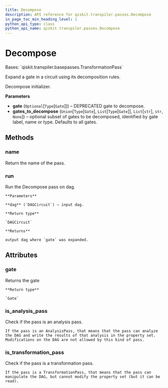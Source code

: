 ```yaml
---
title: Decompose
description: API reference for qiskit.transpiler.passes.Decompose
in_page_toc_min_heading_level: 1
python_api_type: class
python_api_name: qiskit.transpiler.passes.Decompose
---
```


# Decompose

<Class id="qiskit.transpiler.passes.Decompose" github="https://github.com/qiskit/qiskit/tree/stable/0.19/qiskit/transpiler/passes/basis/decompose.py" signature="Decompose(gate=None, gates_to_decompose=None)">
  Bases: `qiskit.transpiler.basepasses.TransformationPass`

  Expand a gate in a circuit using its decomposition rules.

  Decompose initializer.

  **Parameters**

  *   **gate** (`Optional`\[`Type`\[`Gate`]]) – DEPRECATED gate to decompose.
  *   **gates\_to\_decompose** (`Union`\[`Type`\[`Gate`], `List`\[`Type`\[`Gate`]], `List`\[`str`], `str`, `None`]) – optional subset of gates to be decomposed, identified by gate label, name or type. Defaults to all gates.

  ## Methods

  ### name

  <Function id="qiskit.transpiler.passes.Decompose.name" signature="Decompose.name()">
    Return the name of the pass.
  </Function>

  ### run

  <Function id="qiskit.transpiler.passes.Decompose.run" signature="Decompose.run(dag)">
    Run the Decompose pass on dag.

    **Parameters**

    **dag** (`DAGCircuit`) – input dag.

    **Return type**

    `DAGCircuit`

    **Returns**

    output dag where `gate` was expanded.
  </Function>

  ## Attributes

  ### gate

  <Attribute id="qiskit.transpiler.passes.Decompose.gate" name="gate">
    Returns the gate

    **Return type**

    `Gate`
  </Attribute>

  ### is\_analysis\_pass

  <Attribute id="qiskit.transpiler.passes.Decompose.is_analysis_pass" name="is_analysis_pass">
    Check if the pass is an analysis pass.

    If the pass is an AnalysisPass, that means that the pass can analyze the DAG and write the results of that analysis in the property set. Modifications on the DAG are not allowed by this kind of pass.
  </Attribute>

  ### is\_transformation\_pass

  <Attribute id="qiskit.transpiler.passes.Decompose.is_transformation_pass" name="is_transformation_pass">
    Check if the pass is a transformation pass.

    If the pass is a TransformationPass, that means that the pass can manipulate the DAG, but cannot modify the property set (but it can be read).
  </Attribute>
</Class>

